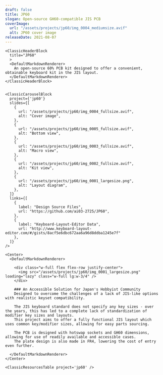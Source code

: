 ```yaml
---
draft: false
title: JP60
slogan: Open-source GH60-compatible JIS PCB
coverImage:
  url: "/assets/projects/jp60/img_0004_mediumsize.avif"
  alt: JP60 cover image
releaseDate: 2021-08-07
---
```


<DefaultLayout title={frontmatter.title}>

  <ClassicBlurredHeader src={frontmatter.coverImage.url} />

  <div class="container mx-auto">

    <ClassicHeaderBlock 
      title="JP60"
      >
      <DefaultMarkdownRenderer>
        An open-source 60% PCB kit designed to offer a convenient, obtainable keyboard kit in the JIS layout.
      </DefaultMarkdownRenderer>
    </ClassicHeaderBlock>


    <ClassicCarouselBlock 
      project={'jp60'} 
      slides={[
        {
          url: "/assets/projects/jp60/img_0004_fullsize.avif",
          alt: "Cover image",
        },
        {
          url: "/assets/projects/jp60/img_0005_fullsize.avif",
          alt: "Bottom view",
        },
        {
          url: "/assets/projects/jp60/img_0003_fullsize.avif",
          alt: "Macro view",
        },
        {
          url: "/assets/projects/jp60/img_0002_fullsize.avif",
          alt: "Kit view",
        },
        {
          url: "/assets/projects/jp60/img_0001_largesize.png",
          alt: "Layout diagram",
        },
      ]} 
      links={[
        {
          label: "Design Source Files",
          url: "https://github.com/ai03-2725/JP60",
        },
        {
          label: "Keyboard-Layout-Editor Data",
          url: "http://www.keyboard-layout-editor.com/#/gists/8acf5e6dbc672aa6a96d8ddba1245e7f"
        },
      ]}
    />

    <Center>
      <DefaultMarkdownRenderer>

        <div class="w-full flex flex-row justify-center">
          <img src="/assets/projects/jp60/img_0001_largesize.png" loading="lazy" class="w-full lg:w-3/4" />
        </div>
        
        ### An Accessible Solution for Japan's Hobbyist Community
        Designed to overcome the challenges of a lack of JIS-like options with realistic keyset compatibility.  

        The JIS keyboard standard does not specify any key sizes - over the years, this has led to a complete lack of standardization of modifier key sizes and layouts.  
        This project aims to offer a fully functional JIS layout which uses common key/modifier sizes, allowing for easy parts sourcing.  

        The PCB is designed with hotswap sockets and GH60 dimensions, allowing for use of readily available and accessible cases.  
        The plate design is also made in FR4, lowering the cost of entry even further.        

      </DefaultMarkdownRenderer>
    </Center>

    <ClassicResourcesTable project='jp60' />

  </div>

</DefaultLayout>